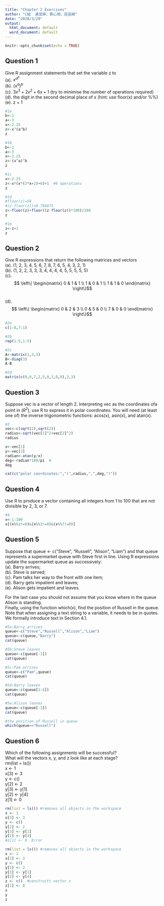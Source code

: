 ```yaml
---
title: "Chapter 2 Exercises"
author: "C組  連昱婷、劉心雨、莊芸綺"
date: "2020/3/20"
output:
  html_document: default
  word_document: default
---
```


```r
knitr::opts_chunk$set(echo = TRUE)
```

## Question 1
Give R assignment statements that set the variable z to  
   (a). $x^{a^{b}}$  
   (b). $(x^{a})^b$  
   (c). $3x^{3}+2x^{2}+6x+1$ (try to minimise the number of operations required)  
   (d). the digit in the second decimal place of x (hint: use floor(x) and/or
%%)  
   (e). z + 1
```r
#1a
b<-2
a<-3
x<-2.25
z<-x^(a^b)
z
```
   
```r
#1b
b<-2
a<-3
x<-2.25
z<-(x^a)^b
z
```

```r
#1c
x<-2.25
z<-x*(x*(3*x+2)+6)+1  #6 operations
z
```

```r
#1d
#floor(z)=58
#(z-floor(z))=0.796875
z<-floor(z)+floor((z-floor(z))*100)/100
z
```

```r
#1e
z<-z+1
z
```


## Question 2
Give R expressions that return the following matrices and vectors  
  (a). (1, 2, 3, 4, 5, 6, 7, 8, 7, 6, 5, 4, 3, 2, 1)  
  (b). (1, 2, 2, 3, 3, 3, 4, 4, 4, 4, 5, 5, 5, 5, 5)  
  (c). $$
 \left\{
 \begin{matrix}
   0 & 1 & 1 \\
   1 & 0 & 1 \\
   1 & 1 & 0
  \end{matrix}
  \right\}$$  
  (d).$$
 \left\{
 \begin{matrix}
   0 & 2 & 3 \\
   0 & 5 & 0 \\
   7 & 0 & 0
  \end{matrix}
  \right\}$$
  
```r
#2a
c(1:8,7:1)
```
  
```r
#2b
rep(1:5,1:5)
```

```r
#2c
A<-matrix(1,3,3)
B<-diag(3)
A-B
```

```r
#2d
matrix(c(0,0,7,2,5,0,3,0,0),3,3)
```

## Question 3
Suppose vec is a vector of length 2. Interpreting vec as the coordinates ofa point in ($R^{2}$), use R to express it in polar coordinates. You will need (at least one of) the inverse trigonometric functions: acos(x), asin(x), and atan(x).  


```r
#3
vec<-c(sqrt(2),sqrt(2))
radius<-sqrt(vec[1]^2+vec[2]^2)
radius

x<-vec[1]
y<-vec[2]
radian<-atan(y/x)
deg<-radian*180/pi  #
deg

cat(c("polar coordinates:","(",radius,",",deg,")"))


```



## Question 4
Use R to produce a vector containing all integers from 1 to 100 that are
not divisible by 2, 3, or 7.  

```r
#4
x<-1:100
x[(x%%2!=0)&(x%%3!=0)&(x%%7!=0)]

```


## Question 5
Suppose that queue <- c("Steve", "Russell", "Alison", "Liam")
and that queue represents a supermarket queue with Steve first in line.
Using R expressions update the supermarket queue as successively:  
  (a). Barry arrives;  
  (b). Steve is served;  
  (c). Pam talks her way to the front with one item;  
  (d). Barry gets impatient and leaves;  
  (e). Alison gets impatient and leaves.  
  
  For the last case you should not assume that you know where in the queue
Alison is standing.  
  Finally, using the function which(x), find the position of Russell in the queue.  
  Note that when assigning a text string to a variable, it needs to be in quotes.  
  We formally introduce text in Section 4.1.


```r
#5a:Barry arrives
queue<-c("Steve","Russell","Alison","Liam")
queue<-c(queue,"Barry")
cat(queue)
```

```r
#5b:Steve leaves
queue<-c(queue[-1])
cat(queue)
```

```r
#5c:Pam arrives
queue<-c("Pam",queue)
cat(queue)
```

```r
#5d:Barry leaves
queue<-c(queue[1:4])
cat(queue)
```

```r
#5e:Alison leaves
queue<-c(queue[-3])
cat(queue)

#the position of Russell in queue
which(queue=="Russell")
```

## Question 6
Which of the following assignments will be successful?  
What will the vectors x, y, and z look like at each stage?  
rm(list = ls())  
x <- 1  
x[3] <- 3  
y <- c()  
y[2] <- 2  
y[3] <- y[1]  
y[2] <- y[4]  
z[1] <- 0

```r
rm(list = ls()) #removes all objects in the workspace 
x <- 1  
x[3] <- 3  
y <- c()  
y[2] <- 2  
y[3] <- y[1]  
y[2] <- y[4]  
#z[1] <- 0  Error
```

```r
rm(list = ls()) #removes all objects in the workspace 
x <- 1  
x[3] <- 3  
y <- c()  
y[2] <- 2  
y[3] <- y[1]  
y[2] <- y[4]  
z <- c()  #constructs vector z
z[1] <- 0  
x
y
z
```




